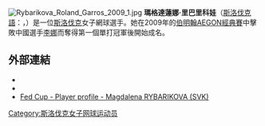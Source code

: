 {{BLP sources|date=2010年8月}}
{{Infobox tennis biography
| name = Magdaléna Rybáriková
| image= Rybarikova WM16 (9) (28418711315).jpg
| caption= Rybáriková at the [[2016_Wimbledon_Championships|2016 Wimbledon Championships]]
| country = {{SVK}}
| residence = [[布拉提斯拉瓦|布拉提斯拉瓦]], [[斯洛伐克|斯洛伐克]]
| birth_date = {{birth date and age|df=yes|1988|10|4}}
| birth_place = [[皮耶什佳尼|皮耶什佳尼]], [[斯洛伐克|斯洛伐克]]
| height = {{height|m=1.80|precision=0}}
| retired =
| turnedpro = 2005<ref name='Magdaléna Rybáriková Bio'>{{cite web |author=Women's Tennis Association |title=Magdaléna Rybáriková Bio |publisher=[[Women's_Tennis_Association|Women's Tennis Association]] |date=24 March 2011 |url=http://www.wtatennis.com/page/Player/Stats/0,,12781~11827,00.html |accessdate=26 March 2011 |deadurl=yes |archiveurl=https://web.archive.org/web/20110507004442/http://www.wtatennis.com/page/Player/Stats/0,,12781~11827,00.html |archivedate=2011年5月7日 |df= }}</ref>
| plays = 右手（雙手反手）
| careerprizemoney = $3,963,191[[美元|美元]]
| singlesrecord = 345–247
| singlestitles = 4 WTA, 5 ITF
| highestsinglesranking = No. 19 (15 January 2018)
| currentsinglesranking = No. 19 (15 January 2018)
| AustralianOpenresult = 4R ([[2018_Australian_Open_–_Women's_Singles|2018]])
| FrenchOpenresult = 2R ([[2008_French_Open_-_Women's_Singles|2008]], [[2009_French_Open_-_Women's_Singles|2009]], [[2010_French_Open_-_Women's_Singles|2010]], [[2013_French_Open_–_Women's_Singles|2013]], [[2014_French_Open_–_Women's_Singles|2014]], [[2015_French_Open_–_Women's_Singles|2015]], [[2017_French_Open_–_Women's_Singles|2017]])
| Wimbledonresult = 四強 ([[2017_Wimbledon_Championships_–_Women's_Singles|2017]])
| USOpenresult = 3R ([[2008_US_Open_-_Women's_Singles|2008]], [[2009_French_Open_-_Women's_Singles|2009]], 2017)
}}

[[File:Rybarikova_Roland_Garros_2009_1.jpg|thumb]]
'''瑪格達蓮娜·里巴里科娃'''（[[斯洛伐克語|斯洛伐克語]]：{{lang|sk|Magdaléna Rybáriková}}，{{bd|1988年|10月4日|catIdx=R}}）是一位[[斯洛伐克|斯洛伐克]]女子網球選手。她在2009年的[[伯明翰|伯明翰]][[AEGON經典賽|AEGON經典賽]]中擊敗中國選手[[李娜_(網球運動員)|李娜]]而奪得第一個單打冠軍後開始成名。

==外部連結==
{{Commonscat|Magdaléna Rybáriková}}
* {{WTA|11827}}
* {{ITF Profile|id=100030564}}
* [http://www.fedcup.com/en/players/player/profile.aspx?playerid=100030564 Fed Cup - Player profile - Magdalena RYBARIKOVA (SVK)] {{Wayback|url=http://www.fedcup.com/en/players/player/profile.aspx?playerid=100030564 |date=20160516225607 }}

{{網球運動員小作品}}
{{DEFAULTSORT:Rybarikova, Magdalena}}
[[Category:斯洛伐克女子网球运动员|Category:斯洛伐克女子网球运动员]]